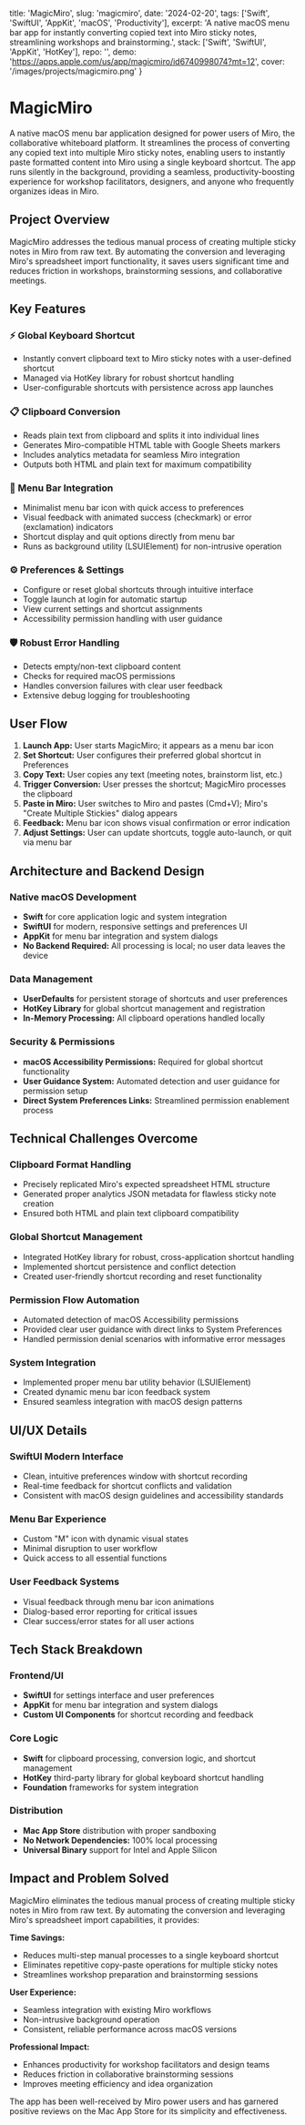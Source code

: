   title: 'MagicMiro',
  slug: 'magicmiro',
  date: '2024-02-20',
  tags: ['Swift', 'SwiftUI', 'AppKit', 'macOS', 'Productivity'],
  excerpt: 'A native macOS menu bar app for instantly converting copied text into Miro sticky notes, streamlining workshops and brainstorming.',
  stack: ['Swift', 'SwiftUI', 'AppKit', 'HotKey'],
  repo: '',
  demo: 'https://apps.apple.com/us/app/magicmiro/id6740998074?mt=12',
  cover: '/images/projects/magicmiro.png'
}

# MagicMiro

A native macOS menu bar application designed for power users of Miro, the collaborative whiteboard platform. It streamlines the process of converting any copied text into multiple Miro sticky notes, enabling users to instantly paste formatted content into Miro using a single keyboard shortcut. The app runs silently in the background, providing a seamless, productivity-boosting experience for workshop facilitators, designers, and anyone who frequently organizes ideas in Miro.

## Project Overview

MagicMiro addresses the tedious manual process of creating multiple sticky notes in Miro from raw text. By automating the conversion and leveraging Miro's spreadsheet import functionality, it saves users significant time and reduces friction in workshops, brainstorming sessions, and collaborative meetings.

## Key Features

### ⚡ Global Keyboard Shortcut
- Instantly convert clipboard text to Miro sticky notes with a user-defined shortcut
- Managed via HotKey library for robust shortcut handling
- User-configurable shortcuts with persistence across app launches

### 📋 Clipboard Conversion
- Reads plain text from clipboard and splits it into individual lines
- Generates Miro-compatible HTML table with Google Sheets markers
- Includes analytics metadata for seamless Miro integration
- Outputs both HTML and plain text for maximum compatibility

### 🎯 Menu Bar Integration
- Minimalist menu bar icon with quick access to preferences
- Visual feedback with animated success (checkmark) or error (exclamation) indicators
- Shortcut display and quit options directly from menu bar
- Runs as background utility (LSUIElement) for non-intrusive operation

### ⚙️ Preferences & Settings
- Configure or reset global shortcuts through intuitive interface
- Toggle launch at login for automatic startup
- View current settings and shortcut assignments
- Accessibility permission handling with user guidance

### 🛡️ Robust Error Handling
- Detects empty/non-text clipboard content
- Checks for required macOS permissions
- Handles conversion failures with clear user feedback
- Extensive debug logging for troubleshooting

## User Flow

1. **Launch App:** User starts MagicMiro; it appears as a menu bar icon
2. **Set Shortcut:** User configures their preferred global shortcut in Preferences
3. **Copy Text:** User copies any text (meeting notes, brainstorm list, etc.)
4. **Trigger Conversion:** User presses the shortcut; MagicMiro processes the clipboard
5. **Paste in Miro:** User switches to Miro and pastes (Cmd+V); Miro's "Create Multiple Stickies" dialog appears
6. **Feedback:** Menu bar icon shows visual confirmation or error indication
7. **Adjust Settings:** User can update shortcuts, toggle auto-launch, or quit via menu bar

## Architecture and Backend Design

### Native macOS Development
- **Swift** for core application logic and system integration
- **SwiftUI** for modern, responsive settings and preferences UI
- **AppKit** for menu bar integration and system dialogs
- **No Backend Required:** All processing is local; no user data leaves the device

### Data Management
- **UserDefaults** for persistent storage of shortcuts and user preferences
- **HotKey Library** for global shortcut management and registration
- **In-Memory Processing:** All clipboard operations handled locally

### Security & Permissions
- **macOS Accessibility Permissions:** Required for global shortcut functionality
- **User Guidance System:** Automated detection and user guidance for permission setup
- **Direct System Preferences Links:** Streamlined permission enablement process

## Technical Challenges Overcome

### Clipboard Format Handling
- Precisely replicated Miro's expected spreadsheet HTML structure
- Generated proper analytics JSON metadata for flawless sticky note creation
- Ensured both HTML and plain text clipboard compatibility

### Global Shortcut Management
- Integrated HotKey library for robust, cross-application shortcut handling
- Implemented shortcut persistence and conflict detection
- Created user-friendly shortcut recording and reset functionality

### Permission Flow Automation
- Automated detection of macOS Accessibility permissions
- Provided clear user guidance with direct links to System Preferences
- Handled permission denial scenarios with informative error messages

### System Integration
- Implemented proper menu bar utility behavior (LSUIElement)
- Created dynamic menu bar icon feedback system
- Ensured seamless integration with macOS design patterns

## UI/UX Details

### SwiftUI Modern Interface
- Clean, intuitive preferences window with shortcut recording
- Real-time feedback for shortcut conflicts and validation
- Consistent with macOS design guidelines and accessibility standards

### Menu Bar Experience
- Custom "M" icon with dynamic visual states
- Minimal disruption to user workflow
- Quick access to all essential functions

### User Feedback Systems
- Visual feedback through menu bar icon animations
- Dialog-based error reporting for critical issues
- Clear success/error states for all user actions

## Tech Stack Breakdown

### Frontend/UI
- **SwiftUI** for settings interface and user preferences
- **AppKit** for menu bar integration and system dialogs
- **Custom UI Components** for shortcut recording and feedback

### Core Logic
- **Swift** for clipboard processing, conversion logic, and shortcut management
- **HotKey** third-party library for global keyboard shortcut handling
- **Foundation** frameworks for system integration

### Distribution
- **Mac App Store** distribution with proper sandboxing
- **No Network Dependencies:** 100% local processing
- **Universal Binary** support for Intel and Apple Silicon

## Impact and Problem Solved

MagicMiro eliminates the tedious manual process of creating multiple sticky notes in Miro from raw text. By automating the conversion and leveraging Miro's spreadsheet import capabilities, it provides:

**Time Savings:**
- Reduces multi-step manual processes to a single keyboard shortcut
- Eliminates repetitive copy-paste operations for multiple sticky notes
- Streamlines workshop preparation and brainstorming sessions

**User Experience:**
- Seamless integration with existing Miro workflows
- Non-intrusive background operation
- Consistent, reliable performance across macOS versions

**Professional Impact:**
- Enhances productivity for workshop facilitators and design teams
- Reduces friction in collaborative brainstorming sessions
- Improves meeting efficiency and idea organization

The app has been well-received by Miro power users and has garnered positive reviews on the Mac App Store for its simplicity and effectiveness.


